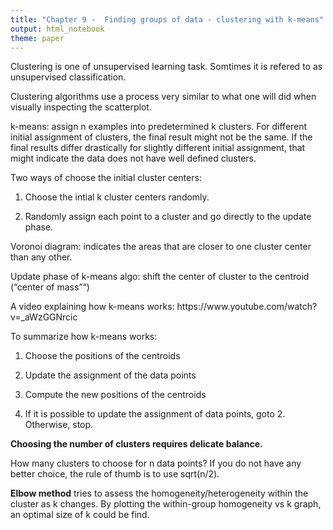 ---
title: "Chapter 9 -  Finding groups of data - clustering with k-means"
output: html_notebook
theme: paper
---

Clustering is one of unsupervised learning task. Somtimes it is refered to as unsupervised classification.

Clustering algorithms use a process very similar to what one will did when visually inspecting the scatterplot.

k-means: assign n examples into predetermined k clusters. For different initial assignment of clusters, the final result
 might not be the same. If the final results differ drastically for slightly different initial assignment, that might 
indicate the data does not have well defined clusters.

Two ways of choose the initial cluster centers:

1. Choose the intial k cluster centers randomly.

2. Randomly assign each point to a cluster and go directly to the update phase.

Voronoi diagram: indicates the areas that are closer to one cluster center than any other. 

Update phase of k-means algo: shift the center of cluster to the centroid ("center of mass"")

A video explaining how k-means works: https://www.youtube.com/watch?v=_aWzGGNrcic

To summarize how k-means works:

1. Choose the positions of the centroids

2. Update the assignment of the data points

3. Compute the new positions of the centroids

4. If it is possible to update the assignment of data points, goto 2. 
Otherwise, stop.

**Choosing the number of clusters requires delicate balance.**

How many clusters to choose for n data points? If you do not have any better choice, 
the rule of thumb is to use sqrt(n/2).

**Elbow method** tries to assess the homogeneity/heterogeneity within the cluster as 
k changes. By plotting the within-group homogeneity vs k graph, an optimal size of 
k could be find.



